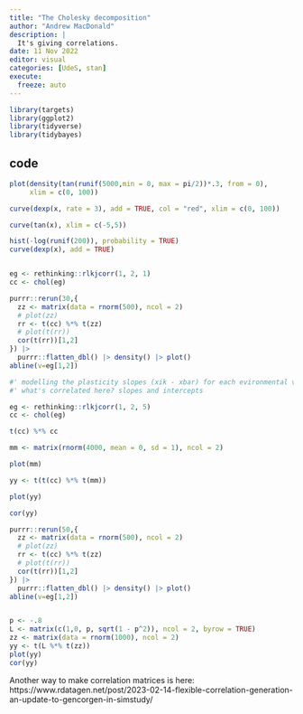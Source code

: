```yaml
---
title: "The Cholesky decomposition"
author: "Andrew MacDonald"
description: |
  It's giving correlations.
date: 11 Nov 2022
editor: visual
categories: [UdeS, stan]
execute:
  freeze: auto
---
```


```r
library(targets)
library(ggplot2)
library(tidyverse)
library(tidybayes)
```

## code

```r
plot(density(tan(runif(5000,min = 0, max = pi/2))*.3, from = 0), 
     xlim = c(0, 100))

curve(dexp(x, rate = 3), add = TRUE, col = "red", xlim = c(0, 100))

curve(tan(x), xlim = c(-5,5))

hist(-log(runif(200)), probability = TRUE)
curve(dexp(x), add = TRUE)


eg <- rethinking::rlkjcorr(1, 2, 1)
cc <- chol(eg)

purrr::rerun(30,{
  zz <- matrix(data = rnorm(500), ncol = 2)
  # plot(zz)
  rr <- t(cc) %*% t(zz)
  # plot(t(rr))
  cor(t(rr))[1,2]
}) |> 
  purrr::flatten_dbl() |> density() |> plot()
abline(v=eg[1,2])

#' modelling the plasticity slopes (xik - xbar) for each evironmental variable?
#' what's correlated here? slopes and intercepts

eg <- rethinking::rlkjcorr(1, 2, 5)
cc <- chol(eg)

t(cc) %*% cc

mm <- matrix(rnorm(4000, mean = 0, sd = 1), ncol = 2)

plot(mm)

yy <- t(t(cc) %*% t(mm))

plot(yy)

cor(yy)

purrr::rerun(50,{
  zz <- matrix(data = rnorm(500), ncol = 2)
  # plot(zz)
  rr <- t(cc) %*% t(zz)
  # plot(t(rr))
  cor(t(rr))[1,2]
}) |> 
  purrr::flatten_dbl() |> density() |> plot()
abline(v=eg[1,2])


p <- -.8
L <- matrix(c(1,0, p, sqrt(1 - p^2)), ncol = 2, byrow = TRUE)
zz <- matrix(data = rnorm(1000), ncol = 2)
yy <- t(L %*% t(zz))
plot(yy)
cor(yy)
```

Another way to make correlation matrices is here: https://www.rdatagen.net/post/2023-02-14-flexible-correlation-generation-an-update-to-gencorgen-in-simstudy/
